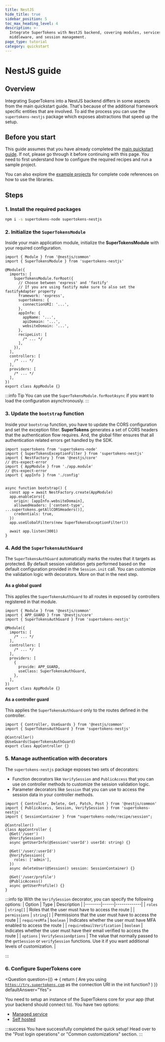 ```yaml
---
title: NestJS
hide_title: true
sidebar_position: 5
toc_max_heading_level: 4
description: >-
  Integrate SuperTokens with NestJS backend, covering modules, services,
  middleware, and session management.
page_type: tutorial
category: quickstart
---
```






# NestJS guide

## Overview


Integrating SuperTokens into a NestJS backend differs in some aspects from the main quickstart guide.
That's because of the additional framework specific entities that are involved.
To aid the process you can use the `supertokens-nestjs` package which exposes abstractions that speed up the setup.

## Before you start

This guide assumes that you have already completed the [main quickstart guide](/docs/quickstart/introduction).
If not, please go through it before continuing with this page.
You need to first understand how to configure the required recipes and run a sample project.

You can also explore the [example projects](https://github.com/supertokens/supertokens-nestjs/tree/main/examples) for complete code references on how to use the libraries.

## Steps

### 1. Install the required packages 

```bash
npm i -s supertokens-node supertokens-nestjs
```

### 2. Initialize the `SuperTokensModule` 

Inside your main application module, initialize the **SuperTokensModule** with your required configuration.

```tsx
import { Module } from '@nestjs/common'
import { SuperTokensModule } from 'supertokens-nestjs'

@Module({
  imports: [
    SuperTokensModule.forRoot({
      // Choose between 'express' and 'fastify'
      // If you are using fastify make sure to also set the fastifyAdapter property
      framework: 'express',
      supertokens: {
        connectionURI: '...',
      },
      appInfo: {
        appName: '...',
        apiDomain: '...',
        websiteDomain: '...',
      },
      recipeList: [
        /* ... */
      ],
    }),
  ],
  controllers: [
    /* ... */
  ],
  providers: [
    /* ... */
  ],
})
export class AppModule {}
```


:::info Tip
You can use the `SuperTokensModule.forRootAsync` if you want to load the configuration asynchronously.
:::

### 3. Update the `bootstrap` function

Inside your `bootstrap` function, you have to update the CORS configuration and set the exception filter.
**SuperTokens** generates a set of CORS headers that the authentication flow requires.
And, the global filter ensures that all authentication related errors get handled by the SDK.

```tsx
import supertokens from 'supertokens-node'
import { SuperTokensExceptionFilter } from 'supertokens-nestjs'
import { NestFactory } from '@nestjs/core'
// @ts-expect-error
import { AppModule } from './app.module'
// @ts-expect-error
import { appInfo } from './config' 


async function bootstrap() {
  const app = await NestFactory.create(AppModule)
  app.enableCors({
    origin: [appInfo.websiteDomain],
    allowedHeaders: ['content-type', ...supertokens.getAllCORSHeaders()],
    credentials: true,
  })
  app.useGlobalFilters(new SuperTokensExceptionFilter())

  await app.listen(3001)
}
```
### 4. Add the `SuperTokensAuthGuard`

The `SuperTokensAuthGuard` automatically marks the routes that it targets as protected.
By default session validation gets performed based on the default configuration provided in the `Session.init` call.
You can customize the validation logic with decorators. 
More on that in the next step.

#### As a global guard

This applies the `SuperTokensAuthGuard` to all routes in exposed by controllers registered in that module.

```tsx
import { Module } from '@nestjs/common'
import { APP_GUARD } from '@nestjs/core'
import { SuperTokensAuthGuard } from 'supertokens-nestjs'

@Module({
  imports: [
    /* ... */
  ],
  controllers: [
    /* ... */
  ],
  providers: [
    {
      provide: APP_GUARD,
      useClass: SuperTokensAuthGuard,
    },
  ],
})
export class AppModule {}
```

#### As a controller guard

This applies the `SuperTokensAuthGuard` only to the routes defined in the controller.

```tsx
import { Controller, UseGuards } from '@nestjs/common'
import { SuperTokensAuthGuard } from 'supertokens-nestjs'

@Controller()
@UseGuards(SuperTokensAuthGuard)
export class AppController {}
```

### 5. Manage authentication with decorators

The `supertokens-nestjs` package exposes two sets of decorators:
- Function decorators like `VerifySession` and `PublicAccess` that you can use on controller methods to customize the session validation logic.
- Parameter decorators like `Session` that you can use to access the session data in your controller methods.


```tsx
import { Controller, Delete, Get, Patch, Post } from '@nestjs/common'
import { PublicAccess, Session, VerifySession } from 'supertokens-nestjs'
import { SessionContainer } from "supertokens-node/recipe/session";

@Controller()
class AppController {
  @Get('/user')
  @VerifySession()
  async getUserInfo(@Session('userId') userId: string) {}

  @Get('/user/:userId')
  @VerifySession({
    roles: ['admin'],
  })
  async deleteUser(@Session() session: SessionContainer) {}

  @Get('/user/profile')
  @PublicAccess()
  async getUserProfile() {}
}
```

:::info tip
With the `VerifySession` decorator, you can specify the following options:
| Option | Type | Description |
|--------|------|-------------|
| `roles` | `string[]` | Roles that the user must have to access the route |
| `permissions` | `string[]` | Permissions that the user must have to access the route |
| `requiresMfa` | `boolean` | Indicates whether the user must have MFA enabled to access the route |
| `requireEmailVerification` | `boolean` | Indicates whether the user must have their email verified to access the route |
| `options` | `VerifySessionOptions` | The value that normally passed to the `getSession` or `verifySession` functions. Use it if you want additional levels of customization. |

:::


### 6. Configure SuperTokens core

<Question
    question={() => {
        return (
            <span>Are you using <code>https://try.supertokens.com</code> as the connection URI in the init function?</span>
        )
    }} defaultAnswer="Yes">
<Answer title="Yes">

You need to setup an instance of the SuperTokens core for your app (that your backend should connect to). You have two options:
- [Managed service](/docs/quickstart/next-steps#configure-the-core-service)
- [Self hosted](/docs/deployment/self-host-supertokens) 


</Answer>
<Answer title="No">

:::success
You have successfully completed the quick setup! Head over to the "Post login operations" or "Common customizations" section.
:::

</Answer>
</Question>
